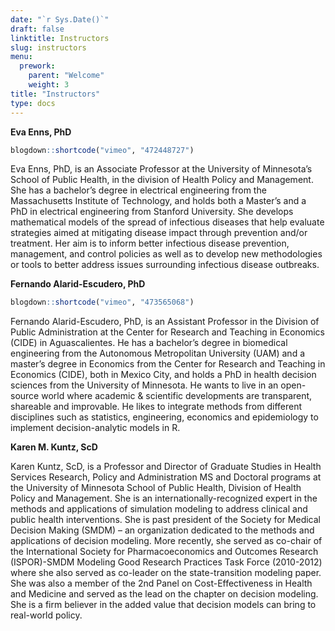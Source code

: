 ---
date: "`r Sys.Date()`"
draft: false
linktitle: Instructors
slug: instructors
menu:
  prework:
    parent: "Welcome"
    weight: 3
title: "Instructors"
type: docs
---

**Eva Enns, PhD** <a href="https://directory.sph.umn.edu/bio/sph-a-z/eva-enns" target="_blank"><i class="fas fa-link"></i></a> <a href="https://github.com/evaenns" target="_blank"><i class="fab fa-github"></i></a> 

```{r, echo=F}
blogdown::shortcode("vimeo", "472448727")
```

Eva Enns, PhD, is an Associate Professor at the University of Minnesota’s School of Public Health, in the division of Health Policy and Management. She has a bachelor’s degree in electrical engineering from the Massachusetts Institute of Technology, and holds both a Master’s and a PhD in electrical engineering from Stanford University. She develops mathematical models of the spread of infectious diseases that help evaluate strategies aimed at mitigating disease impact through prevention and/or treatment. Her aim is to inform better infectious disease prevention, management, and control policies as well as to develop new methodologies or tools to better address issues surrounding infectious disease outbreaks.

**Fernando Alarid-Escudero, PhD** <a href="https://www.cide.edu/dap/en/profesores/profesor/?id=277" target="_blank"><i class="fas fa-link"></i></a> <a href="https://github.com/feralaes" target="_blank"><i class="fab fa-github"></i></a> 

```{r, echo=F}
blogdown::shortcode("vimeo", "473565068")
```

Fernando Alarid-Escudero, PhD, is an Assistant Professor in the Division of Public Administration at the Center for Research and Teaching in Economics (CIDE) in Aguascalientes. He has a bachelor’s degree in biomedical engineering from the Autonomous Metropolitan University (UAM) and a master’s degree in Economics from the Center for Research and Teaching in Economics (CIDE), both in Mexico City, and holds a PhD in health decision sciences from the University of Minnesota. He wants to live in an open-source world where academic & scientific developments are transparent, shareable and improvable. He likes to integrate methods from different disciplines such as statistics, engineering, economics and epidemiology to implement decision-analytic models in R. 

**Karen M. Kuntz, ScD**

Karen Kuntz, ScD, is a Professor and Director of Graduate Studies in Health Services Research, Policy and Administration MS and Doctoral programs at the University of Minnesota School of Public Health, Division of Health Policy and Management. She is an internationally-recognized expert in the methods and applications of simulation modeling to address clinical and public health interventions. She is past president of the Society for Medical Decision Making (SMDM) – an organization dedicated to the methods and applications of decision modeling. More recently, she served as co-chair of the International Society for Pharmacoeconomics and Outcomes Research (ISPOR)-SMDM Modeling Good Research Practices Task Force (2010-2012) where she also served as co-leader on the state-transition modeling paper. She was also a member of the 2nd Panel on Cost-Effectiveness in Health and Medicine and served as the lead on the chapter on decision modeling. She is a firm believer in the added value that decision models can bring to real-world policy.

<!-- **Petros Pechlivanoglou, PhD** <a href="https://ihpme.utoronto.ca/faculty/petros-pechlivanoglou/" target="_blank"><i class="fas fa-link"></i></a> <a href="https://github.com/ppehli" target="_blank"><i class="fab fa-github"></i></a>  -->

<!-- ```{r, echo=F} -->
<!-- blogdown::shortcode("vimeo", "472699591") -->
<!-- ``` -->

<!-- Petros Pechlivanoglou, PhD, is a Scientist at the Hospital for Sick Children’s Research Institute and an Assistant Professor at the University of Toronto’s Institute of Health Policy, Management and Evaluation. After studying economics in his native Greece, he received both a Master’s in econometrics and a PhD in health econometrics from the University of Groningen. His research interests include: the use of health decision analysis in economic evaluation; bridging evidence synthesis, administrative data and decision analysis; and the application and extension of predictive models in health economics. In his spare time, he enjoys playing and performing traditional Greek music and explaining to people how to pronounce his last name. -->

<!-- **Hawre Jalal, MD, PhD** <a href="https://publichealth.pitt.edu/home/directory/hawre-jalal" target="_blank"><i class="fas fa-link"></i></a> <a href="https://github.com/hjalal" target="_blank"><i class="fab fa-github"></i></a>  -->

<!-- ```{r, echo=F} -->
<!-- blogdown::shortcode("vimeo", "473576731") -->
<!-- ``` -->

<!-- Hawre Jalal, MD, PhD is an Assistant Professor at the Department of Health Policy and Management and a researcher at the Public Health Dynamic Laboratory at the University of Pittsburgh. His research focuses on using mathematical modeling, cost-effective analyses and econometrics approaches to address health policy and resource allocation questions. His current research involves modeling the opioid-epidemic and evaluating its mitigation strategies, and research in disability and aging. Hawre’s methodological interests involve value of information analysis, Bayesian calibration and communicating uncertainty to decision makers. -->

<!-- **Eline Krijkamp, MSc** <a href="https://www.researchgate.net/profile/Eline_Krijkamp2" target="_blank"><i class="fas fa-link"></i></a> <a href="https://github.com/krijkamp" target="_blank"><i class="fab fa-github"></i></a> -->

<!-- ```{r, echo=F} -->
<!-- blogdown::shortcode("vimeo", "473041510") -->
<!-- ``` -->

<!-- Eline Krijkamp, MSc, has a paradoxical relationship with choice: she doesn’t like having to make choices and yet, she is very enthusiastic about modelling choices in healthcare. As a Master’s student, she joined the DARTH crew and focused on how to build microsimulation models in R. She holds a Master’s in Epidemiology from the Netherlands Institute of Health Sciences and a Master’s in Health Economics from Erasmus University Rotterdam. She is currently a PhD student in epidemiology at the Netherlands Institue of Health Sciences. Right now, she is building a decision model to predict the best choice for her future career path. -->

<!-- **Alan Yang, MSc** <a href="https://www.linkedin.com/in/alan-yang-287b8080/" target="_blank"><i class="fas fa-link"></i></a> <a href="https://github.com/alanyang0924" target="_blank"><i class="fab fa-github"></i></a> -->

<!-- ```{r, echo=F} -->
<!-- blogdown::shortcode("vimeo", "472839158") -->
<!-- ``` -->

<!-- Alan Yang holds a Master of Science in Biostatistics and a Honours Bachelor of Science in Statistics from the University of Toronto. He is currently working as a Research Analyst in Child Health Evaluative Sciences at the Hospital for Sick Children Research Institute focusing on implementations of decision analysis in the `R` software and developing statistical methods and applications in health technology assessment. In addition, he is working on Bayesian methods for network meta-analysis and evidence synthesis. Outside of work, he enjoys playing basketball, swimming and trying out different cuisines. -->

<!-- **Greg Knowlton, PhD (c)** -->



